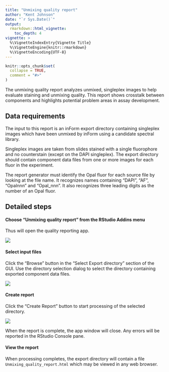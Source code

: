 ```yaml
---
title: "Unmixing quality report"
author: "Kent Johnson"
date: "`r Sys.Date()`"
output: 
  rmarkdown::html_vignette:
    toc_depth: 4
vignette: >
  %\VignetteIndexEntry{Vignette Title}
  %\VignetteEngine{knitr::rmarkdown}
  %\VignetteEncoding{UTF-8}
---
```


```r
knitr::opts_chunk$set(
  collapse = TRUE,
  comment = "#>"
)
```

The unmixing quality report analyzes unmixed, singleplex images
to help evaluate staining and unmixing quality. This report
shows crosstalk between components and
highlights potential problem areas in assay development.

## Data requirements

The input to this report is an inForm export directory containing
singleplex images
which have been unmixed by inForm using a candidate spectral library.

Singleplex images are taken from slides stained with a single fluorophore
and no counterstain (except on the DAPI singleplex). The export directory
should contain component data files from
one or more images for each fluor in the experiment.

The report generator must identify the Opal fluor for each source file by
looking at the file name. It recognizes names containing
"DAPI", "AF", "Opalnnn" and "Opal_nnn". 
It also recognizes three leading digits as the number of an Opal fluor.


## Detailed steps

#### Choose "Unmixing quality report" from the RStudio Addins menu

Thus will open the quality reporting app.

![](figures/Unmixing_quality_addin.png)

#### Select input files  

Click the "Browse" button in the "Select Export directory" section of 
the GUI. Use the directory selection dialog to select the directory containing
exported component data files.
  
![](figures/Select_export_directory.png "")

#### Create report

Click the "Create Report" button to start processing of the selected directory. 

![](figures/Create_unmixing_quality_report.png)

When the report is complete, the app window will close. Any errors will be
reported in the RStudio Console pane.

#### View the report

When processing completes, the export directory will contain
a file `Unmixing_quality_report.html` which may be viewed in any web browser.
